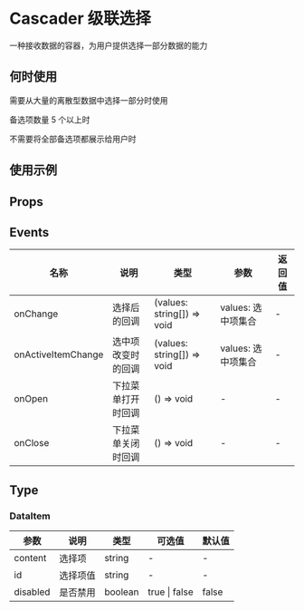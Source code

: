 # Cascader 级联选择

一种接收数据的容器，为用户提供选择一部分数据的能力

## 何时使用

需要从大量的离散型数据中选择一部分时使用

备选项数量 5 个以上时

不需要将全部备选项都展示给用户时

## 使用示例

<!-- Inject Stories -->

## Props

<!-- Inject Props -->

## Events

| 名称     | 说明         | 类型                       | 参数               | 返回值 |
| -------- | ------------ | -------------------------- | ------------------ | ------ |
| onChange | 选择后的回调 | (values: string[]) => void | values: 选中项集合 | -      |
| onActiveItemChange | 选中项改变时的回调 | (values: string[]) => void | values: 选中项集合 | -      |
| onOpen | 下拉菜单打开时回调 | () => void | - | -      |
| onClose | 下拉菜单关闭时回调 | () => void | - | -      |

## Type

### DataItem

| 参数     | 说明     | 类型    | 可选值        | 默认值 |
| -------- | -------- | ------- | ------------- | ------ |
| content  | 选择项   | string  | -             | -      |
| id       | 选择项值 | string  | -             | -      |
| disabled | 是否禁用 | boolean | true \| false | false  |
